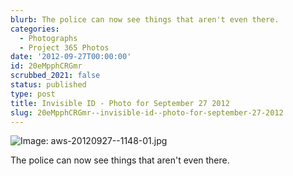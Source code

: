 ```yaml
---
blurb: The police can now see things that aren't even there.
categories:
  - Photographs
  - Project 365 Photos
date: '2012-09-27T00:00:00'
id: 20eMpphCRGmr
scrubbed_2021: false
status: published
type: post
title: Invisible ID - Photo for September 27 2012
slug: 20eMpphCRGmr--invisible-id--photo-for-september-27-2012
---
```


![Image: aws-20120927--1148-01.jpg](/aws-20120927--1148-01.jpg)

The police can now see things that aren't even there.
